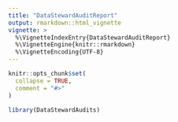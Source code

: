 ```yaml
---
title: "DataStewardAuditReport"
output: rmarkdown::html_vignette
vignette: >
  %\VignetteIndexEntry{DataStewardAuditReport}
  %\VignetteEngine{knitr::rmarkdown}
  %\VignetteEncoding{UTF-8}
---
```


```r
knitr::opts_chunk$set(
  collapse = TRUE,
  comment = "#>"
)
```

```r
library(DataStewardAudits)
```
